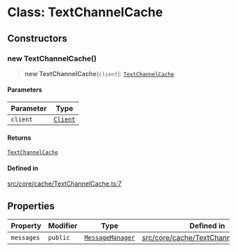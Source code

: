 # Class: TextChannelCache

## Constructors

### new TextChannelCache()

> **new TextChannelCache**(`client`): [`TextChannelCache`](TextChannelCache.mdx)

#### Parameters

| Parameter | Type |
| ------ | ------ |
| `client` | [`Client`](Client.mdx) |

#### Returns

[`TextChannelCache`](TextChannelCache.mdx)

#### Defined in

[src/core/cache/TextChannelCache.ts:7](https://github.com/devdimer/cordium.js/blob/06472310c5bbe29a93ef738128bd60352268a62b/src/core/cache/TextChannelCache.ts#L7)

## Properties

| Property | Modifier | Type | Defined in |
| ------ | ------ | ------ | ------ |
| `messages` | `public` | [`MessageManager`](MessageManager.mdx) | [src/core/cache/TextChannelCache.ts:5](https://github.com/devdimer/cordium.js/blob/06472310c5bbe29a93ef738128bd60352268a62b/src/core/cache/TextChannelCache.ts#L5) |
